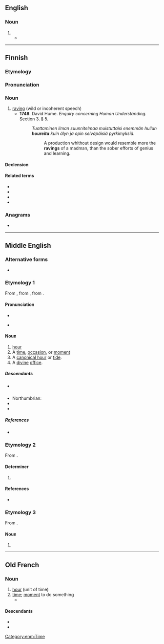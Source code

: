 ==English==

===Noun===
{{en-noun}}

# {{obsolete spelling of|en|hour}}
#* {{RQ:Shakespeare Hamlet|I|i|passage=You come moſt carefully vpon your '''houre''',}}

----

==Finnish==
{{was fwotd|fi|2016|January|29}}

===Etymology===
{{suffix|fi|houria|e}}

===Pronunciation===
{{fi-pronunciation|*}}

===Noun===
{{fi-noun}}

# [[raving]] (wild or incoherent speech)
#* '''1748'''. David Hume. ''Enquiry concerning Human Understanding.'' Section 3. § 5.
#*: ''Tuottaminen ilman suunnitelmaa muistuttaisi enemmän hullun '''houreita''' kuin älyn ja opin selväpäisiä pyrkimyksiä.''
#*:: A production whithout design would resemble more the '''ravings''' of a madman, than the sober efforts of genius and learning.

====Declension====
{{fi-decl-hame|hour|||a}}

====Related terms====
* {{l|fi|hourailla}}
* {{l|fi|hourailu}}
* {{l|fi|houretila}}
* {{l|fi|kuumehoure}}

===Anagrams===
* {{anagrams|fi|a=ehoru|rouhe}}

----

==Middle English==

===Alternative forms===
* {{alter|enm|hour|our|oure|howr|howre|awyr|ower}}

===Etymology 1===
From {{bor|enm|xno|houre}}, from {{der|enm|la|hōra}}, from {{der|enm|grc|ὥρα}}.

====Pronunciation====
* {{IPA|enm|/ˈuːr(ə)/}}
* {{a|Late ME}} {{IPA|enm|[ʊwɾ]}}

====Noun====
{{enm-noun}}

# [[hour]] {{gloss|a 60-minute period which the day has 24 of}}
# A [[time]], [[occasion]], or [[moment]]
# A [[canonical hour]] or [[tide]].
# A [[divine]] [[office]].

=====Descendants=====
* {{desc|en|hour}} {{see desc}}
* Northumbrian: {{l|en|oor}}
* {{desc|sco|oor}}
* {{desc|yol|hours|qq=plural}}

=====References=====
* {{R:MED Online|entry=hǒure |pos=n |id=MED21356 |accessdate=2018-04-23}}

===Etymology 2===
From {{inh|enm|ang|ure}}.

====Determiner====
{{head|enm|determiner}}

# {{alt form|enm|oure}}

====References====
* {{R:MED Online|entry= our(e |pos=pron  |id=MED31082 |accessdate=11 May 2018}}

===Etymology 3===
From {{inh|enm|ang|hōre}}.

====Noun====
{{head|enm|noun}}

# {{alt form|enm|hore|t=whore|id=whore}}

[[Category:enm:Time]]

----

==Old French==

===Noun===
{{fro-noun|f}}

# [[hour]] (unit of time)
# [[time]]; [[moment]] to do something
#* {{quote-book|fro|circa 1170|title=[http://books.google.fr/books?id=ZNMTAAAAYAAJ&printsec=frontcover&dq=editions:FXZpAAAAIAAJ&hl=fr&ei=LYqXTY2OGYGmhAfQhJTWBQ&sa=X&oi=book_result&ct=result&resnum=1&ved=0CCsQ6AEwAA#v=onepage&q&f=false Le Roman de Rou]|author=[[w:Wace|Wace]]|passage=A l''''hore''' de disner, a l'ostex repaira|translation=At dinnertime, he went back to his lodgings}}

====Descendants====
* {{desc|en|hour|bor=1}}
* {{desc|fr|heure}}